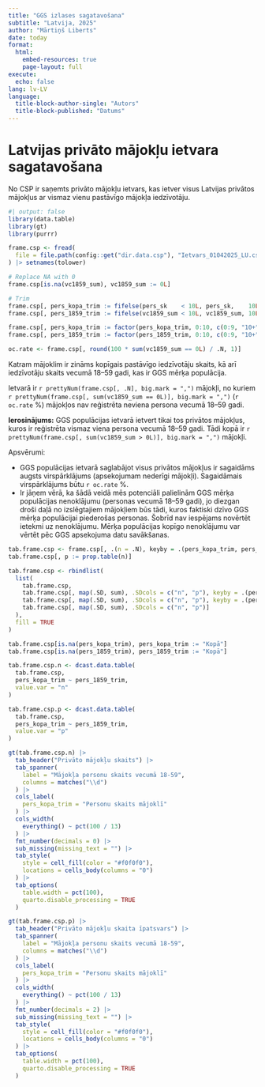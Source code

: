 ```yaml
---
title: "GGS izlases sagatavošana"
subtitle: "Latvija, 2025"
author: "Mārtiņš Liberts"
date: today
format:
  html:
    embed-resources: true
    page-layout: full
execute:
  echo: false
lang: lv-LV
language: 
  title-block-author-single: "Autors"
  title-block-published: "Datums"
---
```


# Latvijas privāto mājokļu ietvara sagatavošana

No CSP ir saņemts privāto mājokļu ietvars, kas ietver visus Latvijas privātos mājokļus ar vismaz vienu pastāvīgo mājokļa iedzīvotāju.

```r
#| output: false
library(data.table)
library(gt)
library(purrr)

frame.csp <- fread(
  file = file.path(config::get("dir.data.csp"), "Ietvars_01042025_LU.csv")
) |> setnames(tolower)

# Replace NA with 0
frame.csp[is.na(vc1859_sum), vc1859_sum := 0L]

# Trim
frame.csp[, pers_kopa_trim := fifelse(pers_sk    < 10L, pers_sk,    10L)]
frame.csp[, pers_1859_trim := fifelse(vc1859_sum < 10L, vc1859_sum, 10L)]

frame.csp[, pers_kopa_trim := factor(pers_kopa_trim, 0:10, c(0:9, "10+"))]
frame.csp[, pers_1859_trim := factor(pers_1859_trim, 0:10, c(0:9, "10+"))]

oc.rate <- frame.csp[, round(100 * sum(vc1859_sum == 0L) / .N, 1)]
```

Katram mājoklim ir zināms kopīgais pastāvīgo iedzīvotāju skaits, kā arī iedzīvotāju skaits vecumā 18--59 gadi, kas ir GGS mērķa populācija.

Ietvarā ir `r prettyNum(frame.csp[, .N], big.mark = ",")` mājokļi, no kuriem `r prettyNum(frame.csp[, sum(vc1859_sum == 0L)], big.mark = ",")` (`r oc.rate` %) mājokļos nav reģistrēta neviena persona vecumā 18--59 gadi.

**Ierosinājums:** GGS populācijas ietvarā ietvert tikai tos privātos mājokļus, kuros ir reģistrēta vismaz viena persona vecumā 18--59 gadi. Tādi kopā ir `r prettyNum(frame.csp[, sum(vc1859_sum > 0L)], big.mark = ",")` mājokļi.

Apsvērumi:

- GGS populācijas ietvarā saglabājot visus privātos mājokļus ir sagaidāms augsts virspārklājums (apsekojumam nederīgi mājokļi). Sagaidāmais virspārklājums būtu `r oc.rate` %.
- Ir jāņem vērā, ka šādā veidā mēs potenciāli palielinām GGS mērķa populācijas nenoklājumu (personas vecumā 18--59 gadi), jo diezgan droši daļā no izslēgtajiem mājokļiem būs tādi, kuros faktiski dzīvo GGS mērķa populācijai piederošas personas. Šobrīd nav iespējams novērtēt ietekmi uz nenoklājumu. Mērķa populācijas kopīgo nenoklājumu var vērtēt pēc GGS apsekojuma datu savākšanas.

```r
tab.frame.csp <- frame.csp[, .(n = .N), keyby = .(pers_kopa_trim, pers_1859_trim)]
tab.frame.csp[, p := prop.table(n)]

tab.frame.csp <- rbindlist(
  list(
    tab.frame.csp,
    tab.frame.csp[, map(.SD, sum), .SDcols = c("n", "p"), keyby = .(pers_kopa_trim)],
    tab.frame.csp[, map(.SD, sum), .SDcols = c("n", "p"), keyby = .(pers_1859_trim)],
    tab.frame.csp[, map(.SD, sum), .SDcols = c("n", "p")]
  ),
  fill = TRUE
)

tab.frame.csp[is.na(pers_kopa_trim), pers_kopa_trim := "Kopā"]
tab.frame.csp[is.na(pers_1859_trim), pers_1859_trim := "Kopā"]

tab.frame.csp.n <- dcast.data.table(
  tab.frame.csp,
  pers_kopa_trim ~ pers_1859_trim,
  value.var = "n"
)

tab.frame.csp.p <- dcast.data.table(
  tab.frame.csp,
  pers_kopa_trim ~ pers_1859_trim,
  value.var = "p"
)

gt(tab.frame.csp.n) |>
  tab_header("Privāto mājokļu skaits") |>
  tab_spanner(
    label = "Mājokļa personu skaits vecumā 18-59",
    columns = matches("\\d")
  ) |>
  cols_label(
    pers_kopa_trim = "Personu skaits mājoklī"
  ) |>
  cols_width(
    everything() ~ pct(100 / 13)
  ) |>
  fmt_number(decimals = 0) |>
  sub_missing(missing_text = "") |>
  tab_style(
    style = cell_fill(color = "#f0f0f0"),
    locations = cells_body(columns = "0")
  ) |>
  tab_options(
    table.width = pct(100),
    quarto.disable_processing = TRUE
  )

gt(tab.frame.csp.p) |>
  tab_header("Privāto mājokļu skaita īpatsvars") |>
  tab_spanner(
    label = "Mājokļa personu skaits vecumā 18-59",
    columns = matches("\\d")
  ) |>
  cols_label(
    pers_kopa_trim = "Personu skaits mājoklī"
  ) |>
  cols_width(
    everything() ~ pct(100 / 13)
  ) |>
  fmt_number(decimals = 2) |>
  sub_missing(missing_text = "") |>
  tab_style(
    style = cell_fill(color = "#f0f0f0"),
    locations = cells_body(columns = "0")
  ) |>
  tab_options(
    table.width = pct(100),
    quarto.disable_processing = TRUE
  )
```
